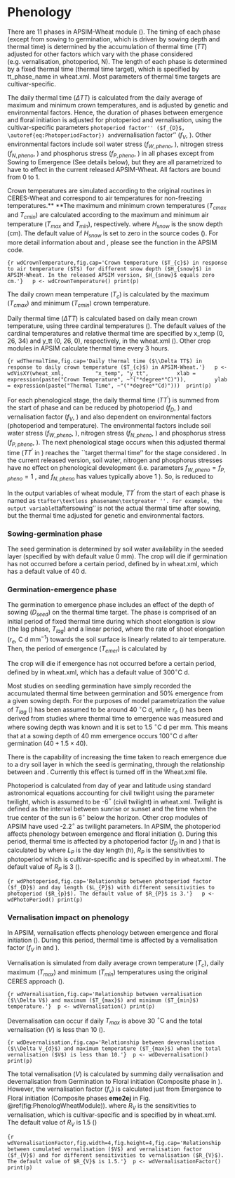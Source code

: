 # Phenology {#phenology}

There are 11 phases in APSIM-Wheat module (\autoref{fig:PhenologWheatModule}).
The timing of each phase (except from sowing to germination, which
is driven by sowing depth and thermal time) is determined by the accumulation
of thermal time ($TT$) adjusted for other factors which vary with
the phase considered (e.g. vernalisation, photoperiod, N). The length
of each phase is  determined by a fixed thermal time (\textquoteleft thermal
time target\textquoteright ), which is specified by \textquotedblleft tt\_\textless phase\_name\textgreater\textquotedblright{}
in wheat.xml. Most parameters of thermal time targets are cultivar-specific.

\subsection{Thermal time calculation{#par:Thermal-time}}

The daily thermal time ($\Delta TT$) is calculated from the daily
average of maximum and minimum crown temperatures, and is adjusted
by genetic and environmental factors. Hence, the duration of phases
between emergence and floral initiation is adjusted for photoperiod
and vernalisation, using the cultivar-specific parameters ``photoperiod
factor'' ($f_{D}$, \autoref{eq:PhotoperiodFactor}) and ``vernalisation
factor'' ($f_{V}$, \autoref{eq:VernalisationFactor}). Other environmental
factors include soil water stress ($f_{W,\,pheno}$, \autoref{eq:SoilWaterStress}),
 nitrogen stress ($f_{N,\,pheno}$, \autoref{eq:NitrogenStress})
and phosphorus stress ($f_{P,\,pheno}$, \autoref{sub:Phosphorus-stress})
in all phases except from Sowing to Emergence (See details below),
but they are all parametrized to have to effect in the current released
APSIM-Wheat. All factors are bound from 0 to 1. 

\begin{figure}[h]
\begin{centering}
\includegraphics[width=17cm]{figure/wdWheatPhenology}
\par\end{centering}
\caption{{#fig:PhenologWheatModule}Phenology in the APSIM\_Wheat module.
Targets are expressed in adjusted thermal time (\autoref{eq:CumThermalTime2})
and are cultivar-specific parameters. The values given for the reference
genotype Hartog. }
\end{figure}

Crown temperatures are simulated according to the original routines
in CERES-Wheat and correspond to air temperatures for non-freezing
temperatures.** **The maximum and minimum crown temperatures
($T_{cmax}$ and $T_{cmin}$) are calculated according to the maximum
and minimum air temperature ($T_{max}$ and $T_{min}$), respectively.
\begin{equation}
T_{cmax}=\begin{cases}
2+T_{max}(0.4+0.0018(H_{snow}-15)^{2}) & \quad T_{max}<0\\
T_{max} & \quad T_{max}\geq0
\end{cases}{#eq:CrownMaxTemperature}
\end{equation}
\begin{equation}
T_{cmin}=\begin{cases}
2+T_{min}(0.4+0.0018(H_{snow}-15)^{2}) & \quad T_{min}<0\\
T_{min} & \quad T_{min}\geq0
\end{cases}{#eq:CrownMinTemperature}
\end{equation}
where $H_{snow}$ is the snow depth (cm). The default value of $H_{snow}$
is set to zero in the source codes (\autoref{fig:wdCrownTemperature}).
For more detail information about \autoref{eq:CrownMaxTemperature}
and \autoref{eq:CrownMinTemperature}, please see the function\textbf{
}\texttt{CWVernalPhase::vernalisation} in the APSIM code.

```{r wdCrownTemperature,fig.cap='Crown temperature ($T_{c}$) in response to air temperature ($T$) for different snow depth ($H_{snow}$) in APSIM-Wheat. In the released APSIM version, $H_{snow}$ equals zero cm.'}  
p <- wdCrownTemperature()
print(p)  
```

The daily crown mean temperature ($T_{c}$) is calculated by the maximum
($T_{cmax}$) and minimum ($T_{cmin}$) crown temperature.

\begin{equation}
T_{c}=\frac{T_{cmax}+T_{cmin}}{2}
\end{equation}

Daily thermal time ($\Delta TT$) is calculated based on daily mean
crown temperature, using three cardinal temperatures (\autoref{fig:wdThermalTime}).
The default values of the cardinal temperatures and relative thermal
time are specified by x\_temp (0, 26, 34) and y\_tt (0, 26, 0), respectively,
in the wheat.xml (\autoref{fig:wdThermalTime}). Other crop modules
in APSIM calculate thermal time every 3 hours.

\begin{equation}
\Delta TT=\begin{cases}
T_{c} & \quad0<T_{c}\leq26\\
\frac{26}{8}(34-T_{c}) & \quad26<T_{c}\leq34\\
0 & \quad T_{c}\leq0\;\text{or}\;T_{c}>34
\end{cases}{#eq:thermaltime}
\end{equation}

```{r wdThermalTime,fig.cap='Daily thermal time ($\\Delta TT$) in response to daily crown temperature ($T_{c}$) in APSIM-Wheat.'}  
p <- wdVisXY(wheat_xml, 
		"x_temp", "y_tt",
		xlab = expression(paste("Crown Temperature", ~"("*degree*"C)")),
		ylab = expression(paste("Thermal Time", ~"("*degree*"Cd)"))) 
print(p)
```

For each phenological stage, the daily thermal time ($TT^{\prime}$)
is summed from the start of phase and can be reduced by photoperiod
($f_{D}$, \autoref{eq:PhotoperiodFactor}) and vernalisation factor
($f_{V}$, \autoref{eq:VernalisationFactor}) and also dependent on
environmental factors (photoperiod and temperature). The environmental
factors include soil water stress ($f_{W,\,pheno}$, \autoref{eq:SoilWaterStress}),
nitrogen stress ($f_{N,\,pheno}$, \autoref{eq:NitrogenStress}) and
phosphorus stress ($f_{P,\,pheno}$, \autoref{sub:Phosphorus-stress}).
The next phenological stage occurs when this adjusted thermal time
($TT^{\prime}$ in \autoref{eq:CumThermalTime}) reaches the ``target
thermal time'' for the stage considered \autoref{fig:PhenologWheatModule}.
\begin{equation}
TT^{\prime}=\sum[\Delta TT\times\min(f_{D},\;f_{V})\times\min(f_{W,\,pheno},\:f_{N,\,pheno},\;f_{P,\,pheno})]{#eq:CumThermalTime}
\end{equation}
In the current released version, soil water, nitrogen and phosphorus
stresses have no effect on phenological development (i.e. parameters
$f_{W,\,pheno}=f_{P,\,pheno}=1$ \autoref{eq:SoilWaterStress}, and
$f_{N,\,pheno}$ has values typically above 1 \autoref{eq:NitrogenStress}).
So, \autoref{eq:CumThermalTime} is reduced to 

\begin{equation}
TT^{\prime}=\sum[\Delta TT\times\min(f_{D},\;f_{V})]{#eq:CumThermalTime2}
\end{equation}

In the output variables of wheat module, $TT^{\prime}$ from the start
of each phase is named as ``ttafter\textless phasename\textgreater ''.
For example, the output variable ``ttaftersowing'' is not the actual
thermal time after sowing, but the thermal time adjusted for genetic
and environmental factors.

### Sowing-germination phase

The seed germination is determined by soil water availability in the
seeded layer (specified by \texttt{pesw\_germ} with default value
0 mm). The crop will die if germination has not occurred before a
certain period, defined by \texttt{days\_germ\_limit} in wheat.xml,
which has a default value of 40 d.

### Germination-emergence phase

The germination to emergence phase includes an effect of the depth
of sowing ($D_{seed}$) on the thermal time target. The phase is comprised
of an initial period of fixed thermal time during which shoot elongation
is slow (the \textquotedblleft lag\textquotedblright{} phase, $T_{lag}$)
and a linear period, where the rate of shoot elongation ($r_{e}$,
C d mm$^{-1}$) towards the soil surface is linearly related to air
temperature. Then, the period of emergence ($T_{emer}$) is calculated
by 
\begin{equation}
T_{emer}=T_{lag}+r_{e}D_{seed}{#eq:Emergence}
\end{equation}

The crop will die if emergence has not occurred before a certain period,
defined by \texttt{tt\_emerg\_limit} in wheat.xml, which has a default
value of 300$^{\circ}\text{C}$ d.

Most studies on seedling germination have simply recorded the accumulated
thermal time between germination and 50\% emergence from a given sowing
depth. For the purposes of model parametrization the value of $T_{lag}$
(\texttt{shoot\_lag}) has been assumed to be around 40 $^{\circ}\text{C}$
d, while $r_{e}$ (\texttt{shoot\_rate}) has been derived from studies
where thermal time to emergence was measured and where sowing depth
was known and it is set to 1.5 $^{\circ}\text{C}$ d per mm. This
means that at a sowing depth of 40 mm emergence occurs 100$^{\circ}\text{C}$
d after germination ($40+1.5\times40$).

There is the capability of increasing the time taken to reach emergence
due to a dry soil layer in which the seed is germinating, through
the relationship between \texttt{fasw\_emerg} and \texttt{rel\_emerg\_rate}.
Currently this effect is \textquotedblleft turned off\textquotedblright{}
in the Wheat.xml file.

\subsection{Photoperiod impact on phenology{#subsec:Photoperiod}}

Photoperiod is calculated from day of year and latitude using standard
astronomical equations accounting for civil twilight using the parameter
twilight, which is assumed to be -6$^{\circ}$ (civil twilight) in
wheat.xml. Twilight is defined as the interval between sunrise or
sunset and the time when the true center of the sun is 6$^{\circ}$
below the horizon. Other crop modules of APSIM have used -2.2$^{\circ}$
as twilight parameters. In APSIM, the photoperiod affects phenology
between emergence and floral initiation (\autoref{fig:PhenologWheatModule}).
During this period, thermal time is affected by a photoperiod factor
($f_{D}$ in \autoref{eq:CumThermalTime} and \autoref{eq:CumThermalTime2})
that is calculated by
\begin{equation}
f_{D}=1-0.002R_{p}(20-L_{P})^{2}{#eq:PhotoperiodFactor}
\end{equation}
where $L_{P}$ is the day length (h), $R_{P}$ is the sensitivities
to photoperiod which is cultivar-specific and is specified by \texttt{photop\_sens}
in wheat.xml. The default value of $R_{P}$ is 3 (\autoref{fig:wdPhotoperiod}).

```{r wdPhotoperiod,fig.cap='Relationship between photoperiod factor ($f_{D}$) and day length ($L_{P}$) with different sensitivities to photoperiod ($R_{p}$). The default value of $R_{P}$ is 3.'}  
p <- wdPhotoPeriod()
print(p)  
```

### Vernalisation impact on phenology

In APSIM, vernalisation effects phenology between emergence and floral
initiation (\autoref{fig:PhenologWheatModule}). During this period,
thermal time is affected by a vernalisation factor ($f_{V}$ in \autoref{eq:CumThermalTime}
and \autoref{eq:CumThermalTime2}).

Vernalisation is simulated from daily average crown temperature ($T_{c}$),
daily maximum ($T_{max}$) and minimum ($T_{min}$) temperatures using
the original CERES approach (\autoref{fig:wdVernalisation}).
\begin{equation}
\Delta V=\min(1.4-0.0778T_{c},\:0.5+13.44\frac{T_{c}}{(T_{max}-T_{min}+3)^{2}})\quad\text{when, }T_{max}<30\,{}^{\circ}\text{C}\:\text{and}\,T_{min}<15\,{}^{\circ}\text{C}
\end{equation}

```{r wdVernalisation,fig.cap='Relationship between vernalisation ($\\Delta V$) and maximum ($T_{max}$) and minimum ($T_{min}$) temperature.'} 
p <- wdVernalisation()
print(p)  
```

Devernalisation can occur if daily $T_{max}$ is above 30 $^{\circ}\text{C}$
and the total vernalisation ($V$) is less than 10 (\autoref{fig:wdDevernalisation}).
\begin{equation}
\Delta V_{d}=\min(0.5(T_{max}-30),\:V)\quad\text{when, }T_{max}>30\,{}^{\circ}\text{C}\;\text{and}\;V<10
\end{equation}

```{r wdDevernalisation,fig.cap='Relationship between devernalisation ($\\Delta V_{d}$) and maximum temperature ($T_{max}$) when the total vernalisation ($V$) is less than 10.'} 
p <- wdDevernalisation()
print(p)  
```

The total vernalisation ($V$) is calculated by summing daily vernalisation
and devernalisation from Germination to Floral initiation (Composite
phase \texttt{Vernalisation} in \autoref{fig:PhenologWheatModule}).
\begin{equation}
V=\sum(\Delta V-\Delta V_{d})
\end{equation}
However, the vernalisation factor ($f_{v}$) is calculated just from
Emergence to Floral initiation (Composite phases **eme2ej** in
Fig. \@ref(fig:PhenologWheatModule)).
\begin{equation}
f_{V}=1-(0.0054545R_{V}+0.0003)\times(50-V){#eq:VernalisationFactor}
\end{equation}
where $R_{V}$ is the sensitivities to vernalisation, which is cultivar-specific
and is specified by \texttt{vern\_sens} in wheat.xml. The default
value of $R_{V}$ is 1.5 (\autoref{fig:wdVernalisationFactor}) 

```{r wdVernalisationFactor,fig.width=4,fig.height=4,fig.cap='Relationship between cumulated vernalisation ($V$) and vernalisation factor ($f_{V}$) and for different sensitivities to vernalisation ($R_{V}$). The default value of $R_{V}$ is 1.5.'} 
p <- wdVernalisationFactor()
print(p)  
```